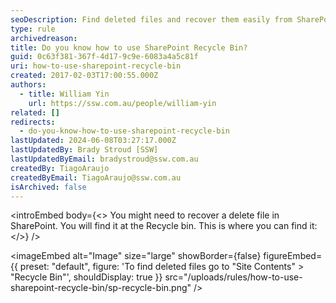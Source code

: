 ```yaml
---
seoDescription: Find deleted files and recover them easily from SharePoint's Recycle Bin, a crucial step in maintaining data integrity.
type: rule
archivedreason:
title: Do you know how to use SharePoint Recycle Bin?
guid: 0c63f381-367f-4d17-9c9e-6083a4a5c81f
uri: how-to-use-sharepoint-recycle-bin
created: 2017-02-03T17:00:55.000Z
authors:
  - title: William Yin
    url: https://ssw.com.au/people/william-yin
related: []
redirects:
  - do-you-know-how-to-use-sharepoint-recycle-bin
lastUpdated: 2024-06-08T03:27:17.000Z
lastUpdatedBy: Brady Stroud [SSW]
lastUpdatedByEmail: bradystroud@ssw.com.au
createdBy: TiagoAraujo
createdByEmail: TiagoAraujo@ssw.com.au
isArchived: false
---
```


<introEmbed
  body={<>
You might need to recover a delete file in SharePoint. You will find it at the Recycle bin. This is where you can find it:
  </>}
/>

<imageEmbed
  alt="Image"
  size="large"
  showBorder={false}
  figureEmbed={{
    preset: "default",
    figure: 'To find deleted files go to "Site Contents" > "Recycle Bin"',
    shouldDisplay: true
  }}
  src="/uploads/rules/how-to-use-sharepoint-recycle-bin/sp-recycle-bin.png"
/>
